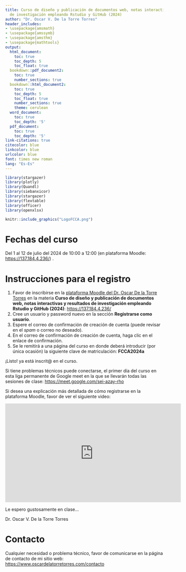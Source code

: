 ```yaml
---
title: Curso de diseño y publicación de documentos web, notas interactivas y resultados
  de investigación empleando Rstudio y GitHub (2024)
author: "Dr. Oscar V. De la Torre Torres"
header_includes:
- \usepackage{amsmath}
- \usepackage{amssymb}
- \usepackage{amsthm}
- \usepackage{mathtools}
output:
  html_document:
    toc: true
    toc_depth: 5
    toc_float: true
  bookdown::pdf_document2:
    toc: true
    number_sections: true
  bookdown::html_document2:
    toc: true
    toc_depth: 5
    toc_float: true
    number_sections: true
    theme: cerulean
  word_document:
    toc: true
    toc_depth: '5'
  pdf_document:
    toc: true
    toc_depth: '5'
link-citations: true
citecolor: blue
linkcolor: blue
urlcolor: blue
font: times new roman
lang: "Es-Es"
---
```


```r
library(stargazer)
library(plotly)
library(Quandl)
library(siebanxicor)
library(stargazer)
library(flextable)
library(officer)
library(openxlsx)
```

```r
knitr::include_graphics("LogoFCCA.png")
```

# Fechas del curso

 Del 1 al 12 de julio del 2024 de 10:00 a 12:00 (en plataforma Moodle: [https://137.184.4.236/](https://137.184.4.236/))    .

# Instrucciones para el registro

1. Favor de inscribirse en la [plataforma Moodle del Dr. Oscar De la Torre Torres](https://137.184.4.236/) en la materia **Curso de diseño y publicación de documentos web, notas interactivas y resultados de investigación empleando Rstudio y GitHub (2024)**:   [https://137.184.4.236/](https://137.184.4.236/)
2. Cree un usuario y password nuevo en la sección **Registrarse como usuario**.
3. Espere el correo de confirmación de creación de cuenta (puede revisar en el *spam* o correo no deseado).
4. En el correo de confirmación de creación de cuenta, haga clic en el enlace de confirmación.
5. Se le remitirá a una página del curso en donde deberá introducir (por única ocasión) la siguiente clave de matriculación: **FCCA2024a**

¡Listo! ya está inscrit@ en el curso.

Si tiene problemas técnicos puede conectarse, el primer día del curso en esta liga permanente de Google meet en la que se llevarán todas las sesiones de clase:
[https://meet.google.com/sei-azay-rho](https://meet.google.com/sei-azay-rho)

Si desea una explicación más detallada de cómo registrarse en la plataforma Moodle, favor de ver el siguiente video:

<iframe width="560" height="315" src="https://www.youtube.com/embed/6uaow6eXjVA?si=WxUoX57VZNbU0uFB" title="YouTube video player" frameborder="0" allow="accelerometer; autoplay; clipboard-write; encrypted-media; gyroscope; picture-in-picture; web-share" referrerpolicy="strict-origin-when-cross-origin" allowfullscreen></iframe>

Le espero gustosamente en clase...

Dr. Oscar V. De la Torre Torres

# Contacto

Cualquier necesidad o problema técnico, favor de comunicarse en la página de contacto de mi sitio web: [https://www.oscardelatorretorres.com/contacto](https://www.oscardelatorretorres.com/contacto)